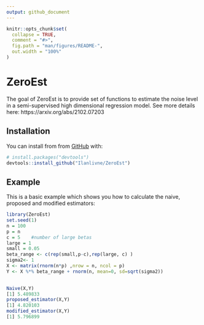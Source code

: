 ```yaml
---
output: github_document
---
```


<!-- README.md is generated from README.Rmd. Please edit that file -->

```r
knitr::opts_chunk$set(
  collapse = TRUE,
  comment = "#>",
  fig.path = "man/figures/README-",
  out.width = "100%"
)
```

# ZeroEst

<!-- badges: start -->
<!-- badges: end -->

The goal of ZeroEst is to provide set of functions to estimate the noise level in a semi-supervised high dimensional regression model. See more details here: https://arxiv.org/abs/2102.07203

## Installation

You can install from from [GitHub](https://github.com/) with:

``` r
# install.packages("devtools")
devtools::install_github("Ilanlivne/ZeroEst")
```
## Example

This is a basic example which shows you how to calculate the naive, proposed and modified estimators:

``` r
library(ZeroEst)
set.seed(1)
n = 100
p = n
c = 5    #number of large betas
large = 1
small = 0.05
beta_range <- c(rep(small,p-c),rep(large, c) )
sigma2<- 1
X <- matrix(rnorm(n*p) ,nrow = n, ncol = p)
Y <- X %*% beta_range + rnorm(n, mean=0, sd=sqrt(sigma2))  
 

Naive(X,Y)
[1] 5.489833
proposed_estimator(X,Y)
[1] 4.820103
modified_estimator(X,Y)
[1] 5.796899
```


